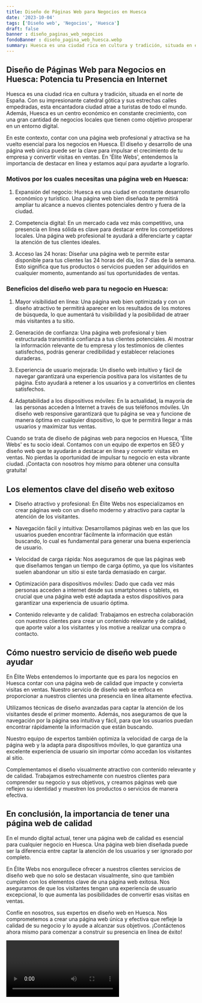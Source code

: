```yaml
---
title: Diseño de Páginas Web para Negocios en Huesca
date: '2023-10-04'
tags: ['Diseño web', 'Negocios', 'Huesca']
draft: false
banner : diseño_paginas_web_negocios
fondoBanner : diseño_pagina_web_huesca.webp
summary: Huesca es una ciudad rica en cultura y tradición, situada en el norte de España. Con su impresionante catedral gótica y sus estrechas calles empedradas, esta encantadora ciudad atrae a turistas de todo el mundo. Además, Huesca es un centro económico en constante crecimiento, con una gran cantidad de negocios locales que tienen como objetivo prosperar en un entorno digital.
---
```


## Diseño de Páginas Web para Negocios en Huesca: Potencia tu Presencia en Internet

Huesca es una ciudad rica en cultura y tradición, situada en el norte de España. Con su impresionante catedral gótica y sus estrechas calles empedradas, esta encantadora ciudad atrae a turistas de todo el mundo. Además, Huesca es un centro económico en constante crecimiento, con una gran cantidad de negocios locales que tienen como objetivo prosperar en un entorno digital.

En este contexto, contar con una página web profesional y atractiva se ha vuelto esencial para los negocios en Huesca. El diseño y desarrollo de una página web única puede ser la clave para impulsar el crecimiento de tu empresa y convertir visitas en ventas. En 'Élite Webs', entendemos la importancia de destacar en línea y estamos aquí para ayudarte a lograrlo.

### Motivos por los cuales necesitas una página web en Huesca:

1. Expansión del negocio: Huesca es una ciudad en constante desarrollo económico y turístico. Una página web bien diseñada te permitirá ampliar tu alcance a nuevos clientes potenciales dentro y fuera de la ciudad.

2. Competencia digital: En un mercado cada vez más competitivo, una presencia en línea sólida es clave para destacar entre los competidores locales. Una página web profesional te ayudará a diferenciarte y captar la atención de tus clientes ideales.

3. Acceso las 24 horas: Diseñar una página web te permite estar disponible para tus clientes las 24 horas del día, los 7 días de la semana. Esto significa que tus productos o servicios pueden ser adquiridos en cualquier momento, aumentando así tus oportunidades de ventas.

### Beneficios del diseño web para tu negocio en Huesca:

1. Mayor visibilidad en línea: Una página web bien optimizada y con un diseño atractivo te permitirá aparecer en los resultados de los motores de búsqueda, lo que aumentará tu visibilidad y la posibilidad de atraer más visitantes a tu sitio.

2. Generación de confianza: Una página web profesional y bien estructurada transmitirá confianza a tus clientes potenciales. Al mostrar la información relevante de tu empresa y los testimonios de clientes satisfechos, podrás generar credibilidad y establecer relaciones duraderas.

3. Experiencia de usuario mejorada: Un diseño web intuitivo y fácil de navegar garantizará una experiencia positiva para los visitantes de tu página. Esto ayudará a retener a los usuarios y a convertirlos en clientes satisfechos.

4. Adaptabilidad a los dispositivos móviles: En la actualidad, la mayoría de las personas acceden a Internet a través de sus teléfonos móviles. Un diseño web responsive garantizará que tu página se vea y funcione de manera óptima en cualquier dispositivo, lo que te permitirá llegar a más usuarios y maximizar tus ventas.

Cuando se trata de diseño de páginas web para negocios en Huesca, 'Élite Webs' es tu socio ideal. Contamos con un equipo de expertos en SEO y diseño web que te ayudarán a destacar en línea y convertir visitas en ventas. No pierdas la oportunidad de impulsar tu negocio en esta vibrante ciudad. ¡Contacta con nosotros hoy mismo para obtener una consulta gratuita!

<GifSeo />

<Cta />

## Los elementos clave del diseño web exitoso

- Diseño atractivo y profesional: En Élite Webs nos especializamos en crear páginas web con un diseño moderno y atractivo para captar la atención de los visitantes.

- Navegación fácil y intuitiva: Desarrollamos páginas web en las que los usuarios pueden encontrar fácilmente la información que están buscando, lo cual es fundamental para generar una buena experiencia de usuario.

- Velocidad de carga rápida: Nos aseguramos de que las páginas web que diseñamos tengan un tiempo de carga óptimo, ya que los visitantes suelen abandonar un sitio si este tarda demasiado en cargar.

- Optimización para dispositivos móviles: Dado que cada vez más personas acceden a internet desde sus smartphones o tablets, es crucial que una página web esté adaptada a estos dispositivos para garantizar una experiencia de usuario óptima.

- Contenido relevante y de calidad: Trabajamos en estrecha colaboración con nuestros clientes para crear un contenido relevante y de calidad, que aporte valor a los visitantes y los motive a realizar una compra o contacto.

## Cómo nuestro servicio de diseño web puede ayudar

En Élite Webs entendemos lo importante que es para los negocios en Huesca contar con una página web de calidad que impacte y convierta visitas en ventas. Nuestro servicio de diseño web se enfoca en proporcionar a nuestros clientes una presencia en línea altamente efectiva.

Utilizamos técnicas de diseño avanzadas para captar la atención de los visitantes desde el primer momento. Además, nos aseguramos de que la navegación por la página sea intuitiva y fácil, para que los usuarios puedan encontrar rápidamente la información que están buscando.

Nuestro equipo de expertos también optimiza la velocidad de carga de la página web y la adapta para dispositivos móviles, lo que garantiza una excelente experiencia de usuario sin importar cómo accedan los visitantes al sitio.

Complementamos el diseño visualmente atractivo con contenido relevante y de calidad. Trabajamos estrechamente con nuestros clientes para comprender su negocio y sus objetivos, y creamos páginas web que reflejen su identidad y muestren los productos o servicios de manera efectiva.

## En conclusión, la importancia de tener una página web de calidad

En el mundo digital actual, tener una página web de calidad es esencial para cualquier negocio en Huesca. Una página web bien diseñada puede ser la diferencia entre captar la atención de los usuarios y ser ignorado por completo.

En Élite Webs nos enorgullece ofrecer a nuestros clientes servicios de diseño web que no solo se destacan visualmente, sino que también cumplen con los elementos clave de una página web exitosa. Nos aseguramos de que los visitantes tengan una experiencia de usuario excepcional, lo que aumenta las posibilidades de convertir esas visitas en ventas.

Confíe en nosotros, sus expertos en diseño web en Huesca. Nos comprometemos a crear una página web única y efectiva que refleje la calidad de su negocio y lo ayude a alcanzar sus objetivos. ¡Contáctenos ahora mismo para comenzar a construir su presencia en línea de éxito!

<Video />

<CtaBot job='Negocios' city='Huesca'/>

<Gmaps query='Huesca+españa+maps' />